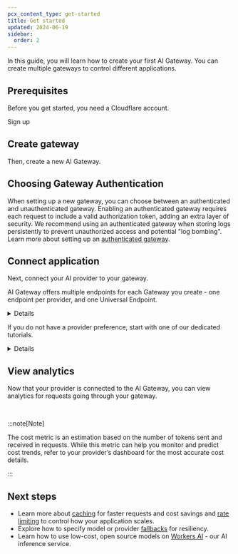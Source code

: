 ```yaml
---
pcx_content_type: get-started
title: Get started
updated: 2024-06-19
sidebar:
  order: 2
---
```



In this guide, you will learn how to create your first AI Gateway. You can create multiple gateways to control different applications.

## Prerequisites

Before you get started, you need a Cloudflare account.

<LinkButton variant="primary" href="https://dash.cloudflare.com/sign-up">
	Sign up
</LinkButton>

## Create gateway

Then, create a new AI Gateway.

<Render file="create-gateway" />

## Choosing Gateway Authentication

When setting up a new gateway, you can choose between an authenticated and unauthenticated gateway. Enabling an authenticated gateway requires each request to include a valid authorization token, adding an extra layer of security. We recommend using an authenticated gateway when storing logs persistently to prevent unauthorized access and potential "log bombing". Learn more about setting up an [authenticated gateway](/ai-gateway/configuration/authentication/).

## Connect application

Next, connect your AI provider to your gateway.

AI Gateway offers multiple endpoints for each Gateway you create - one endpoint per provider, and one Universal Endpoint.

<Details header="Supported providers">

<DirectoryListing folder="ai-gateway/providers" />

</Details>

If you do not have a provider preference, start with one of our dedicated tutorials.

<Details header="Onboarding tutorials">

- [OpenAI](/ai-gateway/tutorials/deploy-aig-worker/)
- [Worker AI](/ai-gateway/tutorials/create-first-aig-workers/)

</Details>

## View analytics

Now that your provider is connected to the AI Gateway, you can view analytics for requests going through your gateway.

<Render file="analytics-overview" /> <br />

<Render file="analytics-dashboard" />

:::note[Note]

The cost metric is an estimation based on the number of tokens sent and received in requests. While this metric can help you monitor and predict cost trends, refer to your provider’s dashboard for the most accurate cost details.

:::

## Next steps

- Learn more about [caching](/ai-gateway/configuration/caching/) for faster requests and cost savings and [rate limiting](/ai-gateway/configuration/rate-limiting/) to control how your application scales.
- Explore how to specify model or provider [fallbacks](/ai-gateway/configuration/fallbacks/) for resiliency.
- Learn how to use low-cost, open source models on [Workers AI](/ai-gateway/providers/workersai/) - our AI inference service.
